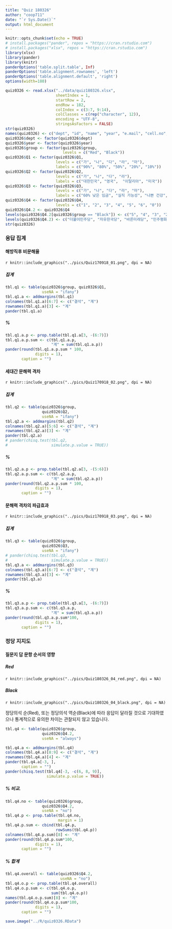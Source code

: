 ```yaml
---
title: "Quiz 180326"
author: "coop711"
date: "`r Sys.Date()`"
output: html_document
---
```


```r
knitr::opts_chunk$set(echo = TRUE)
# install.packages("pander", repos = "https://cran.rstudio.com")
# install.packages("xlsx", repos = "https://cran.rstudio.com")
library(xlsx)
library(pander)
library(knitr)
panderOptions('table.split.table', Inf)
panderOptions('table.alignment.rownames', 'left')
panderOptions('table.alignment.default', 'right')
options(width=180)
```

```r
quiz0326 <- read.xlsx("../data/quiz180326.xlsx", 
                      sheetIndex = 1, 
                      startRow = 2, 
                      endRow = 182, 
                      colIndex = c(3:7, 9:14), 
                      colClasses = c(rep("character", 12)), 
                      encoding = "UTF-8",
                      stringsAsFactors = FALSE)
str(quiz0326)
names(quiz0326) <- c("dept", "id", "name", "year", "e.mail", "cell.no", "Q1", "Q2", "Q3", "Q4", "group")
quiz0326$dept <- factor(quiz0326$dept)
quiz0326$year <- factor(quiz0326$year)
quiz0326$group <- factor(quiz0326$group, 
                         levels = c("Red", "Black"))
quiz0326$Q1 <- factor(quiz0326$Q1, 
                      levels = c("가", "나", "다", "라", "마"), 
                      labels = c("90%", "80%", "50%", "20%", "10%"))
quiz0326$Q2 <- factor(quiz0326$Q2, 
                      levels = c("가", "나", "다", "라"), 
                      labels = c("대한민국", "영국",  "이탈리아", "미국"))
quiz0326$Q3 <- factor(quiz0326$Q3, 
                      levels = c("가", "나", "다", "라", "마"), 
                      labels = c("60% 낮은 임금", "실직 가능성", "나쁜 건강", "활동 불참", "덜 신뢰"))
quiz0326$Q4 <- factor(quiz0326$Q4, 
                      levels = c("1", "2", "3", "4", "5", "6", "0"))
quiz0326$Q4.2 <- quiz0326$Q4
levels(quiz0326$Q4.2[quiz0326$group == "Black"]) <- c("5", "4", "3", "2", "1", "6", "0")
levels(quiz0326$Q4.2) <- c("더불어민주당", "자유한국당", "바른미래당", "민주평화당", "정의당", "기타 정당", "없다/모름/응답거절")
str(quiz0326)
```

### 응답 집계

#### 해방직후 비문해율

`r knitr::include_graphics("../pics/Quiz170918_01.png", dpi = NA)`

##### 집계

```r
tbl.q1 <- table(quiz0326$group, quiz0326$Q1, 
                useNA = "ifany")
tbl.q1.a <- addmargins(tbl.q1)
colnames(tbl.q1.a)[6:7] <- c("결석", "계")
rownames(tbl.q1.a)[3] <- "계"
pander(tbl.q1.a)
```

##### %

```r
tbl.q1.a.p <- prop.table(tbl.q1.a[3, -(6:7)])
tbl.q1.a.p.sum <- c(tbl.q1.a.p, 
                    "계" = sum(tbl.q1.a.p))
pander(round(tbl.q1.a.p.sum * 100, 
             digits = 1), 
       caption = "")
```

#### 세대간 문해력 격차

`r knitr::include_graphics("../pics/Quiz170918_02.png", dpi = NA)`

##### 집계

```r
tbl.q2 <- table(quiz0326$group, 
                quiz0326$Q2, 
                useNA = "ifany")
tbl.q2.a <- addmargins(tbl.q2)
colnames(tbl.q2.a)[5:6] <- c("결석", "계")
rownames(tbl.q2.a)[3] <- "계"
pander(tbl.q2.a)
# pander(chisq.test(tbl.q2, 
#                   simulate.p.value = TRUE))
```

##### %

```r
tbl.q2.a.p <- prop.table(tbl.q2.a[3, -(5:6)])
tbl.q2.a.p.sum <- c(tbl.q2.a.p, 
                    "계" = sum(tbl.q2.a.p))
pander(round(tbl.q2.a.p.sum * 100,
             digits = 1), 
       caption = "")
```

#### 문해력 격차의 파급효과

`r knitr::include_graphics("../pics/Quiz170918_03.png", dpi = NA)`

##### 집계

```r
tbl.q3 <- table(quiz0326$group, 
                quiz0326$Q3, 
                useNA = "ifany")
# pander(chisq.test(tbl.q3,
#                   simulate.p.value = TRUE))
tbl.q3.a <- addmargins(tbl.q3)
colnames(tbl.q3.a)[6:7] <- c("결석", "계")
rownames(tbl.q3.a)[3] <- "계"
pander(tbl.q3.a)
```

##### %

```r
tbl.q3.a.p <- prop.table(tbl.q3.a[3, -(6:7)])
tbl.q3.a.p.sum <- c(tbl.q3.a.p, 
                    "계" = sum(tbl.q3.a.p))
pander(round(tbl.q3.a.p.sum*100, 
             digits = 1), 
       caption = "")
```

### 정당 지지도

#### 질문지 답 문항 순서의 영향

##### Red 

`r knitr::include_graphics("../pics/Quiz180326_04_red.png", dpi = NA)`

##### Black

`r knitr::include_graphics("../pics/Quiz180326_04_black.png", dpi = NA)`

정당의석 순(Red), 또는 정당의석 역순(Black)에 따라 응답이 달라질 것으로 기대하였으나 통계적으로 유의한 차이는 관찰되지 않고 있습니다.

```r
tbl.q4 <- table(quiz0326$group, 
                quiz0326$Q4.2, 
                useNA = "always")

tbl.q4.a <- addmargins(tbl.q4)
colnames(tbl.q4.a)[8:9] <- c("결석", "계")
rownames(tbl.q4.a)[4] <- "계"
pander(tbl.q4.a[-3, ],
       caption = "")
pander(chisq.test(tbl.q4[-3, -c(6, 8, 9)], 
                  simulate.p.value = TRUE))
```

##### % 비교.  

```r
tbl.q4.no <- table(quiz0326$group, 
                quiz0326$Q4.2, 
                useNA = "no")
tbl.q4.p <- prop.table(tbl.q4.no, 
                       margin = 1)
tbl.q4.p.sum <- cbind(tbl.q4.p, 
                      rowSums(tbl.q4.p))
colnames(tbl.q4.p.sum)[8] <- "계"
pander(round(tbl.q4.p.sum*100, 
             digits = 1), 
       caption = "")
```

##### % 합계

```r
tbl.q4.overall <- table(quiz0326$Q4.2, 
                        useNA = "no")
tbl.q4.o.p <- prop.table(tbl.q4.overall)
tbl.q4.o.p.sum <- c(tbl.q4.o.p, 
                    sum(tbl.q4.o.p))
names(tbl.q4.o.p.sum)[8] <- "계"
pander(round(tbl.q4.o.p.sum*100, 
             digits = 1), 
       caption = "")
```


```r
save.image("../R/quiz0326.RData")
```